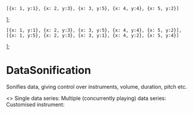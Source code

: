 
    [{x: 1, y:1}, {x: 2, y:3}, {x: 3, y:5}, {x: 4, y:4}, {x: 5, y:2}]
];

    [{x: 1, y:1}, {x: 2, y:3}, {x: 3, y:5}, {x: 4, y:4}, {x: 5, y:2}],
    [{x: 1, y:5}, {x: 2, y:3}, {x: 3, y:1}, {x: 4, y:2}, {x: 5, y:4}]
];


<Meta title="Core/DataSonification" component={DataSonification} />

# DataSonification

Sonifies data, giving control over instruments, volume, duration, pitch etc.

<Canvas>
  <Story name="Examples">
    <>
      Single data series:
      <DataSonification dataSeries={dataSingle} pitchVariable="y" timingVariable="x" isPlaying />
      Multiple (concurrently playing) data series:
      <DataSonification dataSeries={dataMulti} pitchVariable="y" timingVariable="x" isPlaying />
      Customised instrument:
      <DataSonification dataSeries={dataSingle} pitchVariable="y" timingVariable="x" instruments={[{ code: 1217, volume: 1 }]} isPlaying />
    </>
  </Story>
</Canvas>
